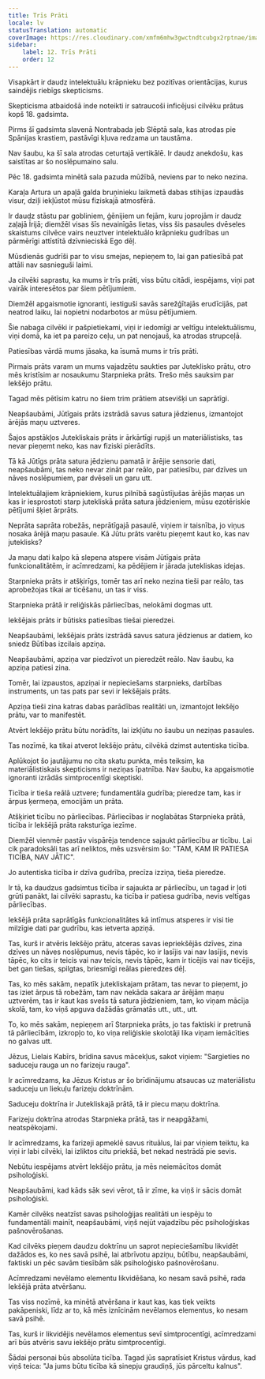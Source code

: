 ```yaml
---
title: Trīs Prāti
locale: lv
statusTranslation: automatic
coverImage: https://res.cloudinary.com/xmfm6mhw3gwctndtcubgx2rptnae/image/upload/v1741354419/small_cover_la_gran_rebelion_28716e29d2.webp
sidebar:
    label: 12. Trīs Prāti
    order: 12
---
```

Visapkārt ir daudz intelektuālu krāpnieku bez pozitīvas orientācijas, kurus saindējis riebīgs skepticisms.

Skepticisma atbaidošā inde noteikti ir satraucoši inficējusi cilvēku prātus kopš 18. gadsimta.

Pirms šī gadsimta slavenā Nontrabada jeb Slēptā sala, kas atrodas pie Spānijas krastiem, pastāvīgi kļuva redzama un taustāma.

Nav šaubu, ka šī sala atrodas ceturtajā vertikālē. Ir daudz anekdošu, kas saistītas ar šo noslēpumaino salu.

Pēc 18. gadsimta minētā sala pazuda mūžībā, neviens par to neko nezina.

Karaļa Artura un apaļā galda bruņinieku laikmetā dabas stihijas izpaudās visur, dziļi iekļūstot mūsu fiziskajā atmosfērā.

Ir daudz stāstu par gobliniem, ģēnijiem un fejām, kuru joprojām ir daudz zaļajā Īrijā; diemžēl visas šīs nevainīgās lietas, viss šis pasaules dvēseles skaistums cilvēce vairs neuztver intelektuālo krāpnieku gudrības un pārmērīgi attīstītā dzīvnieciskā Ego dēļ.

Mūsdienās gudrīši par to visu smejas, nepieņem to, lai gan patiesībā pat attāli nav sasnieguši laimi.

Ja cilvēki saprastu, ka mums ir trīs prāti, viss būtu citādi, iespējams, viņi pat vairāk interesētos par šiem pētījumiem.

Diemžēl apgaismotie ignoranti, iestiguši savās sarežģītajās erudīcijās, pat neatrod laiku, lai nopietni nodarbotos ar mūsu pētījumiem.

Šie nabaga cilvēki ir pašpietiekami, viņi ir iedomīgi ar veltīgu intelektuālismu, viņi domā, ka iet pa pareizo ceļu, un pat nenojauš, ka atrodas strupceļā.

Patiesības vārdā mums jāsaka, ka īsumā mums ir trīs prāti.

Pirmais prāts varam un mums vajadzētu saukties par Juteklisko prātu, otro mēs kristīsim ar nosaukumu Starpnieka prāts. Trešo mēs sauksim par Iekšējo prātu.

Tagad mēs pētīsim katru no šiem trim prātiem atsevišķi un saprātīgi.

Neapšaubāmi, Jūtīgais prāts izstrādā savus satura jēdzienus, izmantojot ārējās maņu uztveres.

Šajos apstākļos Jutekliskais prāts ir ārkārtīgi rupjš un materiālistisks, tas nevar pieņemt neko, kas nav fiziski pierādīts.

Tā kā Jūtīgs prāta satura jēdzienu pamatā ir ārējie sensorie dati, neapšaubāmi, tas neko nevar zināt par reālo, par patiesību, par dzīves un nāves noslēpumiem, par dvēseli un garu utt.

Intelektuālajiem krāpniekiem, kurus pilnībā sagūstījušas ārējās maņas un kas ir iesprostoti starp jutekliskā prāta satura jēdzieniem, mūsu ezotēriskie pētījumi šķiet ārprāts.

Neprāta saprāta robežās, neprātīgajā pasaulē, viņiem ir taisnība, jo viņus nosaka ārējā maņu pasaule. Kā Jūtu prāts varētu pieņemt kaut ko, kas nav juteklisks?

Ja maņu dati kalpo kā slepena atspere visām Jūtīgais prāta funkcionalitātēm, ir acīmredzami, ka pēdējiem ir jārada jutekliskas idejas.

Starpnieka prāts ir atšķirīgs, tomēr tas arī neko nezina tieši par reālo, tas aprobežojas tikai ar ticēšanu, un tas ir viss.

Starpnieka prātā ir reliģiskās pārliecības, nelokāmi dogmas utt.

Iekšējais prāts ir būtisks patiesības tiešai pieredzei.

Neapšaubāmi, Iekšējais prāts izstrādā savus satura jēdzienus ar datiem, ko sniedz Būtības izcilais apziņa.

Neapšaubāmi, apziņa var piedzīvot un pieredzēt reālo. Nav šaubu, ka apziņa patiesi zina.

Tomēr, lai izpaustos, apziņai ir nepieciešams starpnieks, darbības instruments, un tas pats par sevi ir Iekšējais prāts.

Apziņa tieši zina katras dabas parādības realitāti un, izmantojot Iekšējo prātu, var to manifestēt.

Atvērt Iekšējo prātu būtu norādīts, lai izkļūtu no šaubu un neziņas pasaules.

Tas nozīmē, ka tikai atverot Iekšējo prātu, cilvēkā dzimst autentiska ticība.

Aplūkojot šo jautājumu no cita skatu punkta, mēs teiksim, ka materiālistiskais skepticisms ir neziņas īpatnība. Nav šaubu, ka apgaismotie ignoranti izrādās simtprocentīgi skeptiski.

Ticība ir tieša reālā uztvere; fundamentāla gudrība; pieredze tam, kas ir ārpus ķermeņa, emocijām un prāta.

Atšķiriet ticību no pārliecības. Pārliecības ir noglabātas Starpnieka prātā, ticība ir Iekšējā prāta raksturīga iezīme.

Diemžēl vienmēr pastāv vispārēja tendence sajaukt pārliecību ar ticību. Lai cik paradoksāli tas arī neliktos, mēs uzsvērsim šo: "TAM, KAM IR PATIESA TICĪBA, NAV JĀTIC".

Jo autentiska ticība ir dzīva gudrība, precīza izziņa, tieša pieredze.

Ir tā, ka daudzus gadsimtus ticība ir sajaukta ar pārliecību, un tagad ir ļoti grūti panākt, lai cilvēki saprastu, ka ticība ir patiesa gudrība, nevis veltīgas pārliecības.

Iekšējā prāta saprātīgās funkcionalitātes kā intīmus atsperes ir visi tie milzīgie dati par gudrību, kas ietverta apziņā.

Tas, kurš ir atvēris Iekšējo prātu, atceras savas iepriekšējās dzīves, zina dzīves un nāves noslēpumus, nevis tāpēc, ko ir lasījis vai nav lasījis, nevis tāpēc, ko cits ir teicis vai nav teicis, nevis tāpēc, kam ir ticējis vai nav ticējis, bet gan tiešas, spilgtas, briesmīgi reālas pieredzes dēļ.

Tas, ko mēs sakām, nepatīk jutekliskajam prātam, tas nevar to pieņemt, jo tas iziet ārpus tā robežām, tam nav nekāda sakara ar ārējām maņu uztverēm, tas ir kaut kas svešs tā satura jēdzieniem, tam, ko viņam mācīja skolā, tam, ko viņš apguva dažādās grāmatās utt., utt., utt.

To, ko mēs sakām, nepieņem arī Starpnieka prāts, jo tas faktiski ir pretrunā tā pārliecībām, izkropļo to, ko viņa reliģiskie skolotāji lika viņam iemācīties no galvas utt.

Jēzus, Lielais Kabīrs, brīdina savus mācekļus, sakot viņiem: "Sargieties no saduceju rauga un no farizeju rauga".

Ir acīmredzams, ka Jēzus Kristus ar šo brīdinājumu atsaucas uz materiālistu saduceju un liekuļu farizeju doktrīnām.

Saduceju doktrīna ir Jutekliskajā prātā, tā ir piecu maņu doktrīna.

Farizeju doktrīna atrodas Starpnieka prātā, tas ir neapgāžami, neatspēkojami.

Ir acīmredzams, ka farizeji apmeklē savus rituālus, lai par viņiem teiktu, ka viņi ir labi cilvēki, lai izliktos citu priekšā, bet nekad nestrādā pie sevis.

Nebūtu iespējams atvērt Iekšējo prātu, ja mēs neiemācītos domāt psiholoģiski.

Neapšaubāmi, kad kāds sāk sevi vērot, tā ir zīme, ka viņš ir sācis domāt psiholoģiski.

Kamēr cilvēks neatzīst savas psiholoģijas realitāti un iespēju to fundamentāli mainīt, neapšaubāmi, viņš nejūt vajadzību pēc psiholoģiskas pašnovērošanas.

Kad cilvēks pieņem daudzu doktrīnu un saprot nepieciešamību likvidēt dažādos es, ko nes savā psihē, lai atbrīvotu apziņu, būtību, neapšaubāmi, faktiski un pēc savām tiesībām sāk psiholoģisko pašnovērošanu.

Acīmredzami nevēlamo elementu likvidēšana, ko nesam savā psihē, rada Iekšējā prāta atvēršanu.

Tas viss nozīmē, ka minētā atvēršana ir kaut kas, kas tiek veikts pakāpeniski, līdz ar to, kā mēs iznīcinām nevēlamos elementus, ko nesam savā psihē.

Tas, kurš ir likvidējis nevēlamos elementus sevī simtprocentīgi, acīmredzami arī būs atvēris savu iekšējo prātu simtprocentīgi.

Šādai personai būs absolūta ticība. Tagad jūs sapratīsiet Kristus vārdus, kad viņš teica: "Ja jums būtu ticība kā sinepju graudiņš, jūs pārceltu kalnus".

